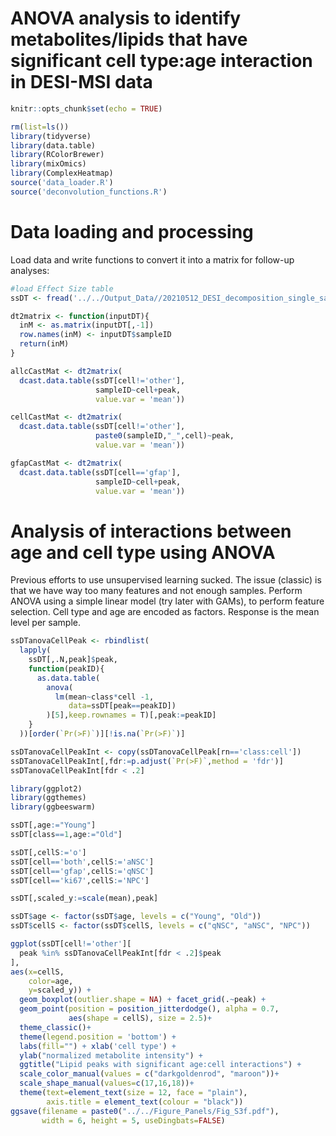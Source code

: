 # ANOVA analysis to identify metabolites/lipids that have significant cell type:age interaction in DESI-MSI data

```r
knitr::opts_chunk$set(echo = TRUE)
```


```r
rm(list=ls())
library(tidyverse)
library(data.table)
library(RColorBrewer)
library(mixOmics)
library(ComplexHeatmap)
source('data_loader.R')
source('deconvolution_functions.R')
```

# Data loading and processing

Load data and write functions to convert it into a matrix for follow-up analyses:

```r
#load Effect Size table
ssDT <- fread('../../Output_Data//20210512_DESI_decomposition_single_sample.csv')
```

```r
dt2matrix <- function(inputDT){
  inM <- as.matrix(inputDT[,-1])
  row.names(inM) <- inputDT$sampleID
  return(inM)
}

allcCastMat <- dt2matrix(
  dcast.data.table(ssDT[cell!='other'],
                   sampleID~cell+peak,
                   value.var = 'mean'))

cellCastMat <- dt2matrix(
  dcast.data.table(ssDT[cell!='other'],
                   paste0(sampleID,"_",cell)~peak,
                   value.var = 'mean'))

gfapCastMat <- dt2matrix(
  dcast.data.table(ssDT[cell=='gfap'],
                   sampleID~cell+peak,
                   value.var = 'mean'))
```


# Analysis of interactions between age and cell type using ANOVA

Previous efforts to use unsupervised learning sucked. The issue (classic) is that
we have way too many features and not enough samples. Perform ANOVA using a simple 
linear model (try later with GAMs), to perform feature selection. Cell type and age 
are encoded as factors. Response is the mean level per sample.

```r
ssDTanovaCellPeak <- rbindlist(
  lapply(
    ssDT[,.N,peak]$peak,
    function(peakID){
      as.data.table(
        anova(
          lm(mean~class*cell -1,
             data=ssDT[peak==peakID])
        )[5],keep.rownames = T)[,peak:=peakID]
    }
  ))[order(`Pr(>F)`)][!is.na(`Pr(>F)`)]
```



```r
ssDTanovaCellPeakInt <- copy(ssDTanovaCellPeak[rn=='class:cell'])
ssDTanovaCellPeakInt[,fdr:=p.adjust(`Pr(>F)`,method = 'fdr')]
ssDTanovaCellPeakInt[fdr < .2]
```

```r
library(ggplot2)
library(ggthemes)
library(ggbeeswarm)

ssDT[,age:="Young"]
ssDT[class==1,age:="Old"]

ssDT[,cellS:='o']
ssDT[cell=='both',cellS:='aNSC']
ssDT[cell=='gfap',cellS:='qNSC']
ssDT[cell=='ki67',cellS:='NPC']

ssDT[,scaled_y:=scale(mean),peak]

ssDT$age <- factor(ssDT$age, levels = c("Young", "Old"))
ssDT$cellS <- factor(ssDT$cellS, levels = c("qNSC", "aNSC", "NPC"))

ggplot(ssDT[cell!='other'][
  peak %in% ssDTanovaCellPeakInt[fdr < .2]$peak
],
aes(x=cellS,
    color=age,
    y=scaled_y)) + 
  geom_boxplot(outlier.shape = NA) + facet_grid(.~peak) + 
  geom_point(position = position_jitterdodge(), alpha = 0.7,
             aes(shape = cellS), size = 2.5)+
  theme_classic()+
  theme(legend.position = 'bottom') + 
  labs(fill="") + xlab('cell type') +
  ylab("normalized metabolite intensity") +
  ggtitle("Lipid peaks with significant age:cell interactions") +
  scale_color_manual(values = c("darkgoldenrod", "maroon"))+
  scale_shape_manual(values=c(17,16,18))+
  theme(text=element_text(size = 12, face = "plain"),
        axis.title = element_text(colour = "black"))
ggsave(filename = paste0("../../Figure_Panels/Fig_S3f.pdf"),
       width = 6, height = 5, useDingbats=FALSE)
```


